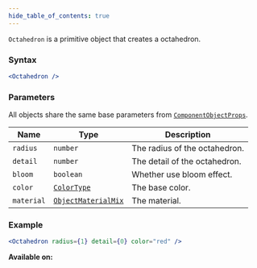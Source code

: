 ```yaml
---
hide_table_of_contents: true
---
```



`Octahedron` is a primitive object that creates a octahedron.

### Syntax

```jsx
<Octahedron />
```

### Parameters

All objects share the same base parameters from [`ComponentObjectProps`](/sdk/types/ComponentObjectProps).

| Name       | Type                                                | Description                   |
| ---------- | --------------------------------------------------- | ----------------------------- |
| `radius`   | `number`                                            | The radius of the octahedron. |
| `detail`   | `number`                                            | The detail of the octahedron. |
| `bloom`    | `boolean`                                           | Whether use bloom effect.     |
| `color`    | [`ColorType`](/sdk/types/ColorType)                 | The base color.               |
| `material` | [`ObjectMaterialMix`](/sdk/types/ObjectMaterialMix) | The material.                 |

### Example

```jsx
<Octahedron radius={1} detail={0} color="red" />
```

**Available on:** <ClientTag /> <ServerTag />
